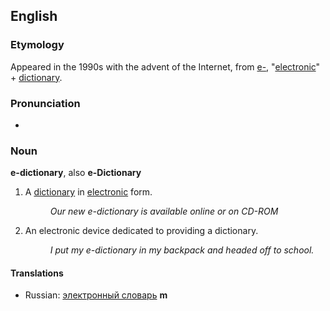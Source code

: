 
==English==
===Etymology===
Appeared in the 1990s with the advent of the Internet, from [[e-]], "[[electronic]]" + [[dictionary]].

===Pronunciation===
*{{AHD|/ē-dĭkshə-nĕr′ē/}}

===Noun===
'''e-dictionary''', also '''e-Dictionary'''

# A [[dictionary]] in [[electronic]] form.
#: ''Our new e-dictionary is available online or on CD-ROM''
# An electronic device dedicated to providing a dictionary.
#: ''I put my e-dictionary in my backpack and headed off to school.''

====Translations====
*Russian: [[электронный словарь]] '''m'''